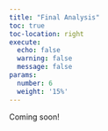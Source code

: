 ```yaml
---
title: "Final Analysis"
toc: true
toc-location: right
execute:
  echo: false
  warning: false
  message: false
params:
  number: 6
  weight: '15%'
---
```


Coming soon!